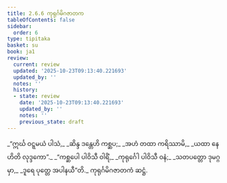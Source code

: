 ```yaml
---
title: 2.6.6 ကုရုင်္ဂမိဂဇာတက
tableOfContents: false
sidebar:
  order: 6
type: tipitaka
basket: su
book: ja1
review:
  current: review
  updated: '2025-10-23T09:13:40.221693'
  updated_by: ''
  notes: ''
  history:
  - state: review
    date: '2025-10-23T09:13:40.221693'
    updated_by: ''
    notes: ''
    previous_state: draft
---
```



<ReviewStatus review={frontmatter.review} showDetails={true} />

<HypothesisAnnotation frontmatter={frontmatter} />

<DynamicBreadcrumb />

<Division number="111" book="ja1" e="ch" v="22" p="55">

<Paragraph number="521" type="verses" book="ja1">
_“ဣင်္ဃ ဝဋ္ဋမယံ ပါသံ,_  
_ဆိန္ဒ ဒန္တေဟိ ကစ္ဆပ;_  
_အဟံ တထာ ကရိဿာမိ,_  
_ယထာ နေဟိတိ လုဒ္ဒကော”._  

</Paragraph>

</Division>
<Division number="112" book="ja1" e="ch" v="22" p="55">

<Paragraph number="522" type="verses" book="ja1">
_“ကစ္ဆပေါ ပါဝိသီ ဝါရိံ,_  
_ကုရုင်္ဂေါ ပါဝိသီ ဝနံ;_  
_သတပတ္တော ဒုမဂ္ဂမှာ,_  
_ဒူရေ ပုတ္တေ အပါနယီ”တိ._  


</Paragraph>
</Division>

<Paragraph number="523" type="center" book="ja1">
ကုရုင်္ဂမိဂဇာတကံ ဆဋ္ဌံ.
</Paragraph>